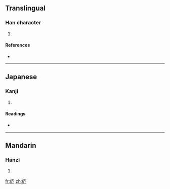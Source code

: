 ==Translingual==

===Han character===
{{Han char|rn=53|rad=广|as=04|sn=7|four=|canj=戈人中中 (IOLL)}}

# {{defn|Han|sort=广04}}

====References====
* {{Han ref|kx=0343.300|dkj=09248|dj=0653.160|hdz=20875.080|uh=5E8E|ud=24206}}

----

==Japanese==

===Kanji===
{{ja-kanji|grade=|rs=广04}}

# {{defn|Japanese|sort=广04}}

====Readings====
* {{ja-readings|on=[[かい]] (kai)|kun=[[たな]] (tana), [[ながし]] (nagashi)}}

----

==Mandarin==

===Hanzi===
{{cmn-hanzi|pin=[[jiè]] ([[jie4]])|wg=chieh<sup>4</sup>}}

# {{defn|Mandarin|sort=广04}}

[[fr:庎]]
[[zh:庎]]